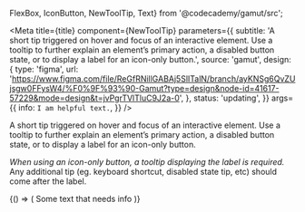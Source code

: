   FlexBox,
  IconButton,
  NewToolTip,
  Text} from '@codecademy/gamut/src';



<Meta
  title={title}
  component={NewToolTip}
  parameters={{
    subtitle:
      'A short tip triggered on hover and focus of an interactive element. Use a tooltip to further explain an element’s primary action, a disabled button state, or to display a label for an icon-only button.',
    source: 'gamut',
    design: {
      type: 'figma',
      url:
        'https://www.figma.com/file/ReGfRNillGABAj5SlITalN/branch/ayKNSg6QvZUjsgw0FFysW4/%F0%9F%93%90-Gamut?type=design&node-id=41617-57229&mode=design&t=jvPgrTVlTluC9J2a-0',
    },
    status: 'updating',
  }}
  args={{
    info: `I am helpful text.`,
  }}
/>


A short tip triggered on hover and focus of an interactive element. Use a tooltip to further explain an element’s primary action, a disabled button state, or to display a label for an icon-only button.

*When using an icon-only button, a tooltip displaying the label is required.* Any additional tip (eg. keyboard shortcut, disabled state tip, etc) should come after the label.

<Canvas>
  <Story name="NewToolTip">
    {() => (
      <FlexBox center py={64} m={24}>
    <Text mr={4}>Some text that needs info</Text> <NewToolTip id='new-id'><IconButton aria-describedby="new-id" icon={SparkleIcon}/></NewToolTip>
      </FlexBox>
    )}
  </Story>
</Canvas>

<PropsTable story="NewToolTip" />
